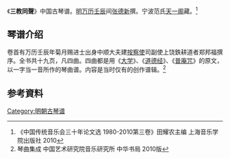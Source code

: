 《'''三教同聲'''》中国古琴谱。[[明|明]][[万历|万历]][[壬辰|壬辰]]间[[张德新|张德新]]撰。宁波范氏[[天一阁|天一阁]]藏。<ref>《中国传统音乐会三十年论文选 1980-2010第三卷》田耀农主编 上海音乐学院出版社 2010</ref>

==琴谱介绍==

卷首有万历壬辰年菊月赐进士出身中顺大夫建[[按察使|按察使]]司副使上饶鉄耕道者郑邦福撰序。全书共十九页，凡四曲。四曲都是用《[[大学|大学]]》、《[[道德经|道德经]]》、《[[普庵咒|普庵咒]]》的原文，以一字当一音所作的琴曲谱。内容是当时仅有的创作谱辑。<ref>琴曲集成 中国艺术研究院音乐研究所 中华书局 2010版</ref>

==参考資料==
{{reflist}}
[[Category:明朝古琴谱|Category:明朝古琴谱]]
{{音樂小作品}}
